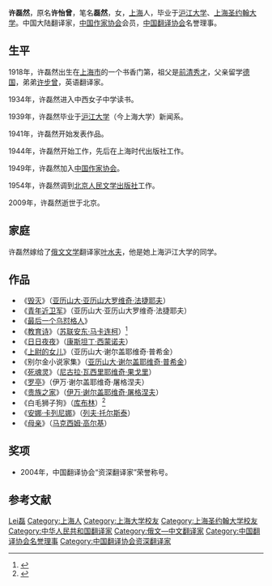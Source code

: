 {{Infobox writer <!-- see Template:Infobox writer -->
| 图像     = 
| 图像说明 = 
| 姓名     = 许磊然
| 笔名     = 磊然
| 原名     = 许怡曾
| 出生     = 1918年
| 出生地点 = {{ROC-1912}}[[上海市|上海市]]
| 逝世     = {{death year and age|2009|1912}}
| 逝世地点 = {{PRC}}[[北京市|北京市]]
| 职业     = 翻译家
| 国籍     = {{PRC}}
| 种族     = 汉族
| 语言     = 中文、俄文
| 母校     = [[沪江大学|沪江大学]]<br>[[上海圣约翰大学|上海圣约翰大学]]
| 创作时期 = 1941年—2005年
| 体裁     = 小说
| 主题     = 
| 文学运动 = 
| 代表作   = 《日日夜夜》
| 父母     = 
| 配偶     = 叶水夫 <!--{{marriage|姓名|年份}} -->
| 伴侣     = 
| 子女     = 
| 亲属     = 弟弟许步曾
| 受影响于 = 
| 施影响于 = 
| 奖项     = <!--  {{Awards|award= |year= |title= }} -->
| 官方网站 = <!--  {{URL|website}} -->
| 签名     =  <!--不需要加[[file:|128px]] -->
}}

'''许磊然'''{{BD|1918年||2009年|6月26日|catIdx=X}}，原名'''许怡曾'''，笔名'''磊然'''，女，[[上海市|上海]]人，毕业于[[沪江大学|沪江大学]]、[[上海圣约翰大学|上海圣约翰大学]]。中国大陆翻译家，[[中国作家协会|中国作家协会]]会员，[[中国翻译协会|中国翻译协会]]名誉理事。

== 生平 ==
1918年，许磊然出生在[[上海市|上海市]]的一个书香门第，祖父是[[清朝|前清]][[秀才|秀才]]，父亲留学[[德国|德国]]，弟弟[[许步曾|许步曾]]，英语翻译家。

1934年，许磊然进入中西女子中学读书。

1939年，许磊然毕业于[[沪江大学|沪江大学]]（今上海大学）新闻系。

1941年，许磊然开始发表作品。

1944年，许磊然开始工作，先后在上海时代出版社工作。

1949年，许磊然加入[[中国作家协会|中国作家协会]]。

1954年，许磊然调到[[北京|北京]][[人民文学出版社|人民文学出版社]]工作。

2009年，许磊然逝世于北京。

== 家庭 ==
许磊然嫁给了[[俄罗斯文学|俄文文学]]翻译家[[叶水夫|叶水夫]]，他是她上海沪江大学的同学。

== 作品 ==
*《[[毁灭|毁灭]]》（[[亚历山大·亚历山大罗维奇·法捷耶夫|亚历山大·亚历山大罗维奇·法捷耶夫]]）
*《[[青年近卫军|青年近卫军]]》（亚历山大·亚历山大罗维奇·法捷耶夫）
*《[[最后一个乌怼格人|最后一个乌怼格人]]》
*《[[教育诗|教育诗]]》（[[苏联|苏联]][[安东·马卡连柯|安东·马卡连柯]]）<ref>{{cite book |author=马卡连柯 |title=《教育诗》|date=2013-05-01 |publisher=上海文艺出版社 |location=上海市 |isbn=9787532148233}}</ref>
*《[[日日夜夜|日日夜夜]]》（[[康斯坦丁·西蒙诺夫|康斯坦丁·西蒙诺夫]]）
*《[[上尉的女儿|上尉的女儿]]》（亚历山大·谢尔盖耶维奇·普希金）
*《别尔金小说家集》（[[亚历山大·谢尔盖耶维奇·普希金|亚历山大·谢尔盖耶维奇·普希金]]）
*《[[死魂灵|死魂灵]]》（[[尼古拉·瓦西里耶维奇·果戈里|尼古拉·瓦西里耶维奇·果戈里]]）
*《[[罗亭|罗亭]]》（伊万·谢尔盖耶维奇·屠格涅夫）
*《[[贵族之家|贵族之家]]》（[[伊万·谢尔盖耶维奇·屠格涅夫|伊万·谢尔盖耶维奇·屠格涅夫]]）
*《白毛狮子狗》（[[库布林|库布林]]）<ref>{{cite book |author=库布林 |title=《白毛狮子狗》|date=2008-01-01 |publisher=海燕出版社 |location=河南省郑州市 |isbn=9787535038555}}</ref>
*《[[安娜·卡列尼娜|安娜·卡列尼娜]]》（[[列夫·托爾斯泰|列夫·托尔斯泰]]）
*《[[母亲|母亲]]》（[[马克西姆·高尔基|马克西姆·高尔基]]）

== 奖项 ==
* 2004年，中国翻译协会“资深翻译家”荣誉称号。

== 参考文献 ==
{{reflist}}

{{中国翻译协会第五届全国理事会}}

{{Authority control}}
{{DEFAULTSORT:Xu许}}
[[Category:许姓|Lei磊]]
[[Category:上海人|Category:上海人]]
[[Category:上海大学校友|Category:上海大学校友]]
[[Category:上海圣约翰大学校友|Category:上海圣约翰大学校友]]
[[Category:中华人民共和国翻译家|Category:中华人民共和国翻译家]]
[[Category:俄文—中文翻译家|Category:俄文—中文翻译家]]
[[Category:中国翻译协会名誉理事|Category:中国翻译协会名誉理事]]
[[Category:中国翻译协会资深翻译家|Category:中国翻译协会资深翻译家]]